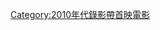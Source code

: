 {{Year by category
|m=2
|c=0
|d=1
|y=2
|cat=錄影帶首映電影
|sortkey=錄影帶首映電影
|parent=各年非戲院首映電影
|subcat=2012年電影作品
}}
[[Category:2010年代錄影帶首映電影|Category:2010年代錄影帶首映電影]]